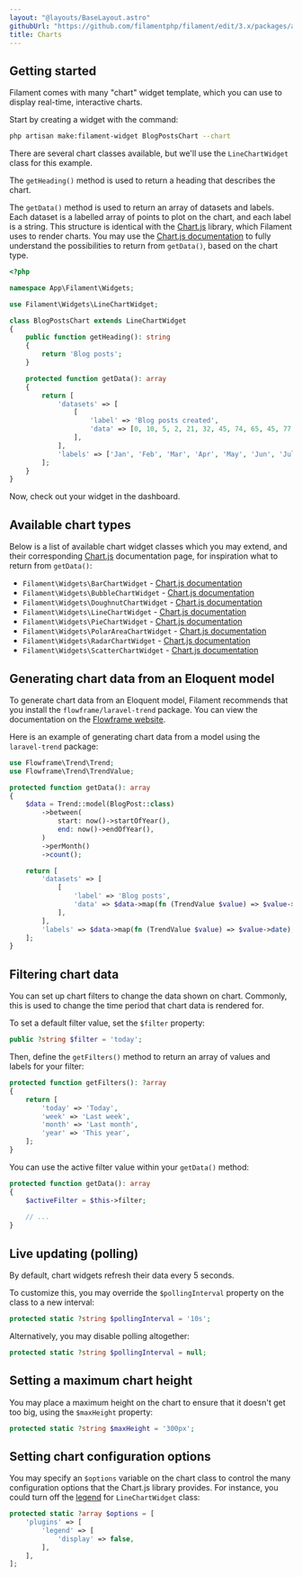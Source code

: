 ```yaml
---
layout: "@layouts/BaseLayout.astro"
githubUrl: "https://github.com/filamentphp/filament/edit/3.x/packages/app/docs/05-dashboard/03-charts.md"
title: Charts
---
```


## Getting started

Filament comes with many "chart" widget template, which you can use to display real-time, interactive charts.

Start by creating a widget with the command:

```bash
php artisan make:filament-widget BlogPostsChart --chart
```

There are several chart classes available, but we'll use the `LineChartWidget` class for this example.

The `getHeading()` method is used to return a heading that describes the chart.

The `getData()` method is used to return an array of datasets and labels. Each dataset is a labelled array of points to plot on the chart, and each label is a string. This structure is identical with the [Chart.js](https://www.chartjs.org/docs) library, which Filament uses to render charts. You may use the [Chart.js documentation](https://www.chartjs.org/docs) to fully understand the possibilities to return from `getData()`, based on the chart type.

```php
<?php

namespace App\Filament\Widgets;

use Filament\Widgets\LineChartWidget;

class BlogPostsChart extends LineChartWidget
{
    public function getHeading(): string
    {
        return 'Blog posts';
    }

    protected function getData(): array
    {
        return [
            'datasets' => [
                [
                    'label' => 'Blog posts created',
                    'data' => [0, 10, 5, 2, 21, 32, 45, 74, 65, 45, 77, 89],
                ],
            ],
            'labels' => ['Jan', 'Feb', 'Mar', 'Apr', 'May', 'Jun', 'Jul', 'Aug', 'Sep', 'Oct', 'Nov', 'Dec'],
        ];
    }
}
```

Now, check out your widget in the dashboard.

## Available chart types

Below is a list of available chart widget classes which you may extend, and their corresponding [Chart.js](https://www.chartjs.org/docs) documentation page, for inspiration what to return from `getData()`:

- `Filament\Widgets\BarChartWidget` - [Chart.js documentation](https://www.chartjs.org/docs/latest/charts/bar)
- `Filament\Widgets\BubbleChartWidget` - [Chart.js documentation](https://www.chartjs.org/docs/latest/charts/bubble)
- `Filament\Widgets\DoughnutChartWidget` - [Chart.js documentation](https://www.chartjs.org/docs/latest/charts/doughnut)
- `Filament\Widgets\LineChartWidget` - [Chart.js documentation](https://www.chartjs.org/docs/latest/charts/line)
- `Filament\Widgets\PieChartWidget` - [Chart.js documentation](https://www.chartjs.org/docs/latest/charts/doughnut)
- `Filament\Widgets\PolarAreaChartWidget` - [Chart.js documentation](https://www.chartjs.org/docs/latest/charts/polar)
- `Filament\Widgets\RadarChartWidget` - [Chart.js documentation](https://www.chartjs.org/docs/latest/charts/radar)
- `Filament\Widgets\ScatterChartWidget` - [Chart.js documentation](https://www.chartjs.org/docs/latest/charts/scatter)

## Generating chart data from an Eloquent model

To generate chart data from an Eloquent model, Filament recommends that you install the `flowframe/laravel-trend` package. You can view the documentation on the [Flowframe website](https://docs.flowfra.me/docs/laravel-trend/installation-and-setup).

Here is an example of generating chart data from a model using the `laravel-trend` package:

```php
use Flowframe\Trend\Trend;
use Flowframe\Trend\TrendValue;

protected function getData(): array
{
    $data = Trend::model(BlogPost::class)
        ->between(
            start: now()->startOfYear(),
            end: now()->endOfYear(),
        )
        ->perMonth()
        ->count();

    return [
        'datasets' => [
            [
                'label' => 'Blog posts',
                'data' => $data->map(fn (TrendValue $value) => $value->aggregate),
            ],
        ],
        'labels' => $data->map(fn (TrendValue $value) => $value->date),
    ];
}
```

## Filtering chart data

You can set up chart filters to change the data shown on chart. Commonly, this is used to change the time period that chart data is rendered for.

To set a default filter value, set the `$filter` property:

```php
public ?string $filter = 'today';
```

Then, define the `getFilters()` method to return an array of values and labels for your filter:

```php
protected function getFilters(): ?array
{
    return [
        'today' => 'Today',
        'week' => 'Last week',
        'month' => 'Last month',
        'year' => 'This year',
    ];
}
```

You can use the active filter value within your `getData()` method:

```php
protected function getData(): array
{
    $activeFilter = $this->filter;
    
    // ...
}
```

## Live updating (polling)

By default, chart widgets refresh their data every 5 seconds.

To customize this, you may override the `$pollingInterval` property on the class to a new interval:

```php
protected static ?string $pollingInterval = '10s';
```

Alternatively, you may disable polling altogether:

```php
protected static ?string $pollingInterval = null;
```

## Setting a maximum chart height

You may place a maximum height on the chart to ensure that it doesn't get too big, using the `$maxHeight` property:

```php
protected static ?string $maxHeight = '300px';
```

## Setting chart configuration options

You may specify an `$options` variable on the chart class to control the many configuration options that the Chart.js library provides. For instance, you could turn off the [legend](https://www.chartjs.org/docs/latest/configuration/legend.html) for `LineChartWidget` class:

```php
protected static ?array $options = [
    'plugins' => [
        'legend' => [
            'display' => false,
        ],
    ],
];
```
